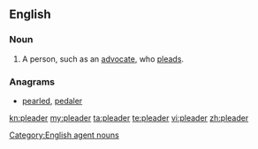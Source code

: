 ==English==

===Noun===
{{en-noun}}

# A person, such as an [[advocate]], who [[plead]]s.

===Anagrams===
* [[pearled#English|pearled]], [[pedaler#English|pedaler]]

[[Category:English agent nouns]]

[[kn:pleader]]
[[my:pleader]]
[[ta:pleader]]
[[te:pleader]]
[[vi:pleader]]
[[zh:pleader]]